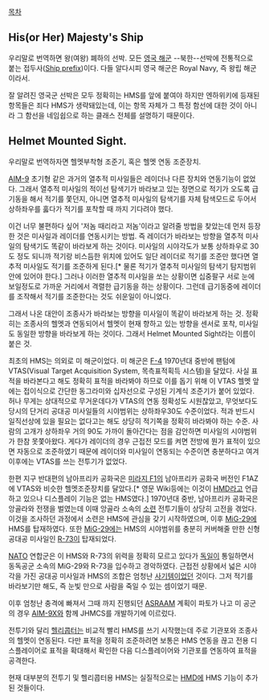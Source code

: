 [[목차]]
== His(or Her) Majesty's Ship ==
우리말로 번역하면 왕(여왕) 폐하의 선박. 모든 [[영국 해군]] --북한--선박에 전통적으로 붙는 접두사([http://en.wikipedia.org/wiki/Ship_prefix Ship prefix])이다. 다들 알다시피 영국 해군은 Royal Navy, 즉 왕립 해군이라서.

잘 알려진 영국군 선박은 모두 정확히는 HMS를 앞에 붙여야 하지만 엔하위키에 등재된 항목들은 죄다 HMS가 생략돼있는데, 이는 항목 자체가 그 특정 함선에 대한 것이 아니라 그 함선을 네임쉽으로 하는 클래스 전체를 설명하기 때문이다. 


== Helmet Mounted Sight. ==

우리말로 번역하자면 헬멧부착형 조준기, 혹은 헬멧 연동 조준장치.

[[AIM-9]] 초기형 같은 과거의 열추적 미사일들은 레이더나 다른 장치와 연동기능이 없었다. 그래서 열추적 미사일의 적이선 탐색기가 바라보고 있는 정면으로 적기가 오도록 급기동을 해서 적기를 쫓던지, 아니면 열추적 미사일의 탐색기를 자체 탐색모드로 두어서 상하좌우를 훓다가 적기를 포착할 때 까지 기다려야 했다.

이건 너무 불편하다 싶어 '저놈 때리라고 저놈'이라고 알려줄 방법을 찾았는데 먼저 등장한 것은 미사일과 레이더를 연동시키는 방법. 즉 레이더가 바라보는 방향을 열추적 미사일의 탐색기도 똑같이 바라보게 하는 것이다. 미사일의 시야각도가 보통 상하좌우로 30도 정도 되니까 적기랑 비스듬한 위치에 있어도 일단 레이더로 적기를 조준만 했다면 열추적 미사일도 적기를 조준하게 된다.[* 물론 적기가 열추적 미사일의 탐색기 탐지범위 안에 있어야 한다.] 그러나 이러한 열추적 미사일을 쏘는 상황이면 십중팔구 서로 눈에 보일정도로 가까운 거리에서 격렬한 급기동을 하는 상황이다. 그런데 급기동중에 레이더를 조작해서 적기를 조준한다는 것도 쉬운일이 아니었다.

그래서 나온 대안이 조종사가 바라보는 방향을 미사일이 똑같이 바라보게 하는 것. 정확히는 조종사의 헬멧과 연동되어서 헬멧이 현재 향하고 있는 방향을 센서로 포착, 미사일도 동일한 방향을 바라보게 하는 것이다. 그래서 Helmet Mounted Sight라는 이름이 붙은 것.

최초의 HMS는 의외로 미 해군이었다. 미 해군은 [[F-4]] 1970년대 중반에 팬텀에 VTAS(Visual Target Acquisition System, 목측표적획득 시스템)을 달았다. 사실 표적을 바라본다고 해도 정확히 표적을 바라봐야 하므로 이를 돕기 위해 이 VTAS 헬멧 앞에는 접이식으로 간단한 동그라미와 십자선으로 구성된 기계식 조준기가 붙어 있었다. 허나 무게는 상대적으로 무거운데다가 VTAS의 연동 정확성도 시원찮았고, 무엇보다도 당시의 단거리 공대공 미사일들의 시야범위는 상하좌우30도 수준이었다. 적과 반드시 일직선상에 있을 필요는 없다고는 해도 상당히 적기쪽을 정확히 바라봐야 하는 수준. 사람의 고개가 상하좌우 거의 90도 가까이 돌아간다는 점을 감안하면 미사일의 시야범위가 한참 못쫓아왔다. 게다가 레이더의 경우 근접전 모드를 켜면 전방에 뭔가 표적이 있으면 자동으로 조준하였기 때문에 레이더와 미사일이 연동되는 수준이면 충분하다고 여겨 이후에는 VTAS를 쓰는 전투기가 없었다.


한편 지구 반대편의 남아프리카 공화국은 [[미라지 F1]]의 남아프리카 공화국 버전인 F1AZ에 VTAS와 비슷한 헬멧조준장치를 달았다.[* 영문 Wiki등에는 이것이 [[HMD]]라고 언급하고 있으나 디스플레이 기능은 없는 HMS였다.] 1970년대 중반, 남아프리카 공화국은 앙골라와 전쟁을 벌였는데 이때 앙골라 소속의 [[소련]] 전투기들이 상당히 고전을 겪었다. 이것을 조사하던 과정에서 소련은 HMS에 관심을 갖기 시작하였으며, 이후 [[MiG-29]]에 HMS를 탑재하였다. 또한 [[MiG-29]]에는 HMS의 시야범위를 충분히 커버해줄 만한 신형 공대공 미사일인 [[R-73]]이 탑재되었다.

[[NATO]] 연합군은 이 HMS와 R-73의 위력을 정확히 모르고 있다가 [[독일]]이 통일하면서 동독공군 소속의 MiG-29와 R-73을 입수하고 경악하였다. 근접전 상황에서 넓은 시야각을 가진 공대공 미사일과 HMS의 조합은 엄청난 [[사기템]]이었던 것이다. 그저 적기를 바라보기만 해도, 즉 눈빛 만으로 사람을 죽일 수 있는 셈이었기 때문. 

이후 엄청난 충격에 빠져서 그때 까지 진행되던 [[ASRAAM]] 계획이 파토가 나고 미 공군의 경우 [[AIM-9]]X와 함께 JHMCS를 개발하기에 이르렀다. 


전투기와 달리 [[헬리콥터]]는 비교적 빨리 HMS를 쓰기 시작했는데 주로 기관포와 조종사의 헬멧이 연동된다. 다만 표적을 정확히 조준하려면 보통은 HMS 연동을 끊고 전용 디스플레이어로 표적을 확대해서 확인한 다음 디스플레이어와 기관포를 연동하여 표적을 공격한다.


현재 대부분의 전투기 및 헬리콥터용 HMS는 실질적으로는 [[HMD]]에 HMS 기능이 추가된 것들이다.


